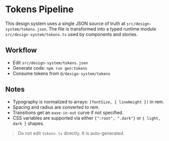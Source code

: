 
<Meta title="Design System/Foundations/Tokens Pipeline" />

# Tokens Pipeline

This design system uses a single JSON source of truth at `src/design-system/tokens.json`. The file is transformed into a typed runtime module `src/design-system/tokens.ts` used by components and stories.

## Workflow

- Edit `src/design-system/tokens.json`
- Generate code: `npm run gen:tokens`
- Consume tokens from `@/design-system/tokens`

## Notes

- Typography is normalized to arrays: `[fontSize, { lineHeight }]` in rem.
- Spacing and radius are converted to rem.
- Transitions get an `ease-in-out` curve if not specified.
- CSS variables are supported via either `{":root", ".dark"}` or `{ light, dark }` shapes.

> Do not edit `tokens.ts` directly. It is auto-generated.


